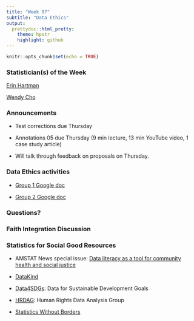 ```yaml
---
title: "Week 07"
subtitle: "Data Ethics"
output: 
  prettydoc::html_pretty:
    theme: hpstr
    highlight: github
---
```


```r
knitr::opts_chunk$set(echo = TRUE)
```

### Statistician(s) of the Week

[Erin Hartman](https://erinhartman.com)

[Wendy Cho](https://pol.illinois.edu/directory/profile/wendycho)

### Announcements

+ Test corrections due Thursday

+ Annotations 05 due Thursday (9 min lecture, 13 min YouTube video, 1 case study article)

+ Will talk through feedback on proposals on Thursday. 

### Data Ethics activities

+ [Group 1 Google doc](https://docs.google.com/document/d/1LmDx2tFIFefP5PClob8vcMle5RVRSkc_/edit?usp=sharing&ouid=106967575594472014629&rtpof=true&sd=true)

+ [Group 2 Google doc](https://docs.google.com/document/d/1MuIp6wwUDTVHcfNN2fJKyCV87o32XPSE/edit?usp=sharing&ouid=106967575594472014629&rtpof=true&sd=true)

<!-- ### Thursday Announcements -->

<!-- Project: [Data cleaning & Preliminary EDA](https://apumath250.netlify.app/project/#data-cleaning--preliminary-eda) due in 2 weeks: Oct 26 -->

<!-- Next week: back to "regular" schedule w/ prep material, AE, & lab -->



<!-- Exams graded, annotated test corrections due next Tuesday 10/17 -->

<!-- -   Re-submit html, include old code and corrected code, just make sure to clearly identify which is which -->

<!-- -   For each question you got points off, include a brief statement identifying your mistake / noting where your confusion was -->

<!-- -   Can earn up to 1/3 of points back -->

<!-- Project proposals due tonight at midnight (tomorrow if you come to the volleyball game :)) -->

<!-- -   I'll meet with each group individually on Thursday to discuss your datasets & research questions -->

<!-- -   Create new R project for all project files -->

<!-- -   Should write the proposal in a Quarto (.qmd) document, render to a PDF -->

<!--     -   may need to run `quarto install tinytex` in your Terminal. See [here for info](https://quarto.org/docs/output-formats/pdf-basics.html) on creating PDFs with Quarto. -->

<!-- ```{r, eval = FALSE} -->
<!-- --- -->
<!-- title: "Project Proposal" -->
<!-- author: "YOUR NAMES" -->
<!-- format: pdf -->
<!-- --- -->
<!-- ``` -->

<!-- For Thursday: Annotations on Perusall -->

<!-- -   Short lecture video (9 mins) -->

<!-- -   YouTube video (13 mins) -->

<!-- -   5-page case study - will discuss on Thursday -->

<!-- Sign up for Advising appointments! -->

<!-- What I'm teaching: -->

<!-- -   MATH 350: Statistical Models -->

<!-- -   MATH 451: Data Visualization -->

<!-- -   MATH 361: Introduction to Modeling with Probability -->

<!-- Volleyball tonight after class! -->

<!-- ### ![](images/MPS_volleyball.png) -->

### Questions?

### Faith Integration Discussion

<!-- -   There is no AE this week -->
<!-- -   The remainder of class will be spent on a Faith Integration Discussion -->
<!--     -   [Group 1 Google Doc](https://docs.google.com/document/d/1isMkpkuxx5DjUj3cTsBrMqz2icRbpDeD/edit?usp=sharing&ouid=106967575594472014629&rtpof=true&sd=true) - Leon, Enzo, Dat -->
<!--     -   [Group 2 Google Doc](https://docs.google.com/document/d/13fM23eg9iX3GdgjkMy56STw8gnKO6yyh/edit?usp=sharing&ouid=106967575594472014629&rtpof=true&sd=true) - Rachel, Avery, Lauren -->
<!--     -   [Group 3 Google Doc](https://docs.google.com/document/d/1ZJl6v70bwQO7Nnmzd1VESNX4u_e2M-K_/edit?usp=sharing&ouid=106967575594472014629&rtpof=true&sd=true) - Evan, Caylee, Angelica, Jason -->

### Statistics for Social Good Resources

-   AMSTAT News special issue: [Data literacy as a tool for community health and social justice](https://magazine.amstat.org/wp-content/uploads/2022/08/AmstatSeptember.pdf)

-   [DataKind](https://www.datakind.org)

-   [Data4SDGs](https://www.data4sdgs.org): Data for Sustainable Development Goals

-   [HRDAG](https://hrdag.org): Human Rights Data Analysis Group

-   [Statistics Without Borders](https://www.statisticswithoutborders.org)
